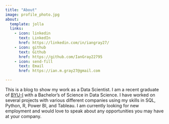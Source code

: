 ```yaml
---
title: "About"
image: profile_photo.jpg
about:
  template: jolla
  links:
    - icon: linkedin
      text: LinkedIn
      href: https://linkedin.com/in/iangray27/
    - icon: github
      text: Github
      href: https://github.com/IanGray22795
    - icon: send-fill
      text: Email
      href: https://ian.m.gray27@gmail.com

---
```


This is a blog to show my work as a Data Scientist. I am a recent graduate of [BYU-I](https://www.byui.edu) with a Bachelor's of Science in Data Science. I have worked on several projects with various different companies using my skills in SQL, Python, R, Power BI, and Tableau. I am currently looking for new employment and would love to speak about any opportunities you may have at your company. 
